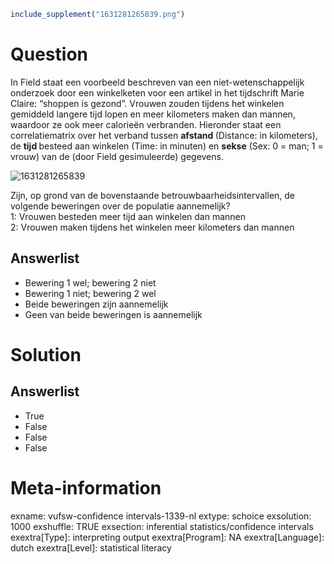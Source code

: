 ```r
include_supplement("1631281265839.png")
```

Question
========
In Field staat een voorbeeld beschreven van een niet-wetenschappelijk
onderzoek door een winkelketen voor een artikel in het tijdschrift Marie
Claire: “shoppen is gezond”. Vrouwen zouden tijdens het winkelen
gemiddeld langere tijd lopen en meer kilometers maken dan mannen,
waardoor ze ook meer calorieën verbranden. Hieronder staat een
correlatiematrix over het verband tussen **afstand **(Distance: in
kilometers), de **tijd **besteed aan winkelen (Time: in minuten) en
**sekse** (Sex: 0 = man; 1 = vrouw) van de (door Field gesimuleerde)
gegevens.  
  
<img src="1631281265839.png" class="fr-fic fr-dii tvcss_2"
alt="1631281265839" />  
  
Zijn, op grond van de bovenstaande betrouwbaarheidsintervallen, de
volgende beweringen over de populatie aannemelijk?  
1: Vrouwen besteden meer tijd aan winkelen dan mannen  
2: Vrouwen maken tijdens het winkelen meer kilometers dan mannen

Answerlist
----------
* Bewering 1 wel; bewering 2 niet
* Bewering 1 niet; bewering 2 wel
* Beide beweringen zijn aannemelijk
* Geen van beide beweringen is aannemelijk

Solution
========










Answerlist
----------
* True
* False
* False
* False

Meta-information
================
exname: vufsw-confidence intervals-1339-nl
extype: schoice
exsolution: 1000
exshuffle: TRUE
exsection: inferential statistics/confidence intervals
exextra[Type]: interpreting output
exextra[Program]: NA
exextra[Language]: dutch
exextra[Level]: statistical literacy

